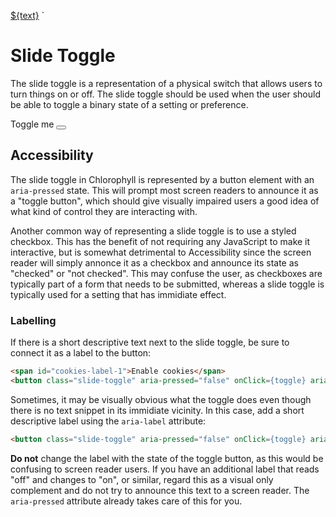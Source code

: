 
  <a href="#" class="${className}">${text}</a>
`

<Meta
  title="Components/SlideToggle"
/>

# Slide Toggle

The slide toggle is a representation of a physical switch that allows users to turn things on or off.
The slide toggle should be used when the user should be able to toggle a binary state of a setting or preference.

<Canvas>
<div>
  <span id="slide-toggle-label-1">Toggle me</span>
  <button class="slide-toggle" aria-pressed="false" onClick={toggle} aria-labelledby="slide-toggle-label-1"></button>
</div>
</Canvas>

## Accessibility

The slide toggle in Chlorophyll is represented by a button element with an `aria-pressed` state. This will prompt most
screen readers to announce it as a "toggle button", which should give visually impaired users a good idea of what kind
of control they are interacting with.

Another common way of representing a slide toggle is to use a styled checkbox. This has the benefit of not requiring any
JavaScript to make it interactive, but is somewhat detrimental to Accessibility since the screen reader will simply
annonce it as a checkbox and announce its state as "checked" or "not checked". This may confuse the user, as checkboxes
are typically part of a form that needs to be submitted, whereas a slide toggle is typically used for a setting that has
immidiate effect.

### Labelling

If there is a short descriptive text next to the slide toggle, be sure to connect it as a label to the button:
```html
<span id="cookies-label-1">Enable cookies</span>
<button class="slide-toggle" aria-pressed="false" onClick={toggle} aria-labelledby="cookies-label-1"></button>
```

Sometimes, it may be visually obvious what the toggle does even though there is no text snippet in its immidiate vicinity.
In this case, add a short descriptive label using the `aria-label` attribute:
```html
<button class="slide-toggle" aria-pressed="false" onClick={toggle} aria-label="Enable cookies"></button>
```

**Do not** change the label with the state of the toggle button, as this would be confusing to screen reader users.
If you have an additional label that reads "off" and changes to "on", or similar, regard this as a visual only complement
and do not try to announce this text to a screen reader. The `aria-pressed` attribute already takes care of this for you.